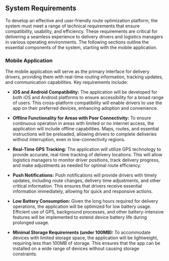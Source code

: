 ## System Requirements

To develop an effective and user-friendly route optimization platform, the system must meet a range of technical requirements that ensure compatibility, usability, and efficiency. These requirements are critical for delivering a seamless experience to delivery drivers and logistics managers in various operating environments. The following sections outline the essential components of the system, starting with the mobile application.

### Mobile Application

The mobile application will serve as the primary interface for delivery drivers, providing them with real-time routing information, tracking updates, and communication capabilities. Key requirements include:

- **iOS and Android Compatibility:** The application will be developed for both iOS and Android platforms to ensure accessibility for a broad range of users. This cross-platform compatibility will enable drivers to use the app on their preferred devices, enhancing adoption and convenience.

- **Offline Functionality for Areas with Poor Connectivity:** To ensure continuous operation in areas with limited or no internet access, the application will include offline capabilities. Maps, routes, and essential instructions will be preloaded, allowing drivers to complete deliveries without interruption, even in low-connectivity regions.

- **Real-Time GPS Tracking:** The application will utilize GPS technology to provide accurate, real-time tracking of delivery locations. This will allow logistics managers to monitor driver positions, track delivery progress, and make adjustments as needed for optimal route efficiency.

- **Push Notifications:** Push notifications will provide drivers with timely updates, including route changes, delivery time adjustments, and other critical information. This ensures that drivers receive essential information immediately, allowing for quick and responsive actions.

- **Low Battery Consumption:** Given the long hours required for delivery operations, the application will be optimized for low battery usage. Efficient use of GPS, background processes, and other battery-intensive features will be implemented to extend device battery life during prolonged usage.

- **Minimal Storage Requirements (under 100MB):** To accommodate devices with limited storage space, the application will be lightweight, requiring less than 100MB of storage. This ensures that the app can be installed on a wide range of devices without causing storage constraints.
